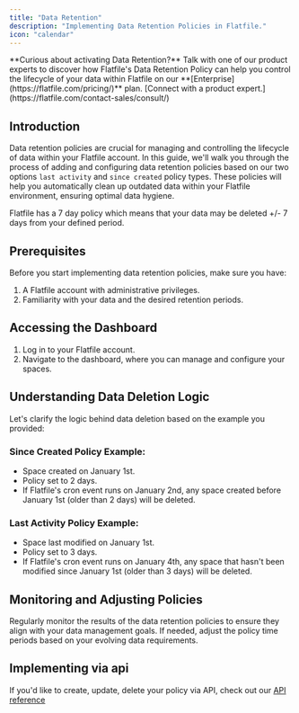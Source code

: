 ```yaml
---
title: "Data Retention"
description: "Implementing Data Retention Policies in Flatfile."
icon: "calendar"
---
```


<Tip>
  **Curious about activating Data Retention?** Talk with one of our product
  experts to discover how Flatfile's Data Retention Policy can help you control
  the lifecycle of your data within Flatfile on our
  **[Enterprise](https://flatfile.com/pricing/)** plan. [Connect with a product
  expert.](https://flatfile.com/contact-sales/consult/)
</Tip>

## Introduction

Data retention policies are crucial for managing and controlling the lifecycle of data within your Flatfile account. In this guide, we'll walk you through the process of adding and configuring data retention policies based on our two options `last activity` and `since created` policy types.
These policies will help you automatically clean up outdated data within your Flatfile environment, ensuring optimal data hygiene.

<Note>
  Flatfile has a 7 day policy which means that your data may be deleted +/- 7
  days from your defined period.
</Note>

## Prerequisites

Before you start implementing data retention policies, make sure you have:

1. A Flatfile account with administrative privileges.
2. Familiarity with your data and the desired retention periods.

## Accessing the Dashboard

1. Log in to your Flatfile account.
2. Navigate to the dashboard, where you can manage and configure your spaces.

## Understanding Data Deletion Logic

Let's clarify the logic behind data deletion based on the example you provided:

### Since Created Policy Example:

- Space created on January 1st.
- Policy set to 2 days.
- If Flatfile's cron event runs on January 2nd, any space created before January 1st (older than 2 days) will be deleted.

### Last Activity Policy Example:

- Space last modified on January 1st.
- Policy set to 3 days.
- If Flatfile's cron event runs on January 4th, any space that hasn't been modified since January 1st (older than 3 days) will be deleted.

## Monitoring and Adjusting Policies

Regularly monitor the results of the data retention policies to ensure they align with your data management goals.
If needed, adjust the policy time periods based on your evolving data requirements.

## Implementing via api

If you'd like to create, update, delete your policy via API, check out our [API reference](https://reference.flatfile.com/)
